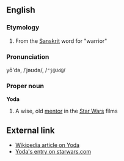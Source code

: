==English==
===Etymology===
#From the [[Sanskrit]] word for "warrior"

===Pronunciation===
yō'də, /ˈjəʊdə/, /<tt>"j@Ud@</tt>/

===Proper noun===
'''Yoda'''

#A wise, old [[mentor]] in the [[Star Wars]] films

==External link==
*[[w:Yoda|Wikipedia article on Yoda]]
*[http://www.starwars.com/databank/character/yoda/ Yoda's entry on starwars.com]